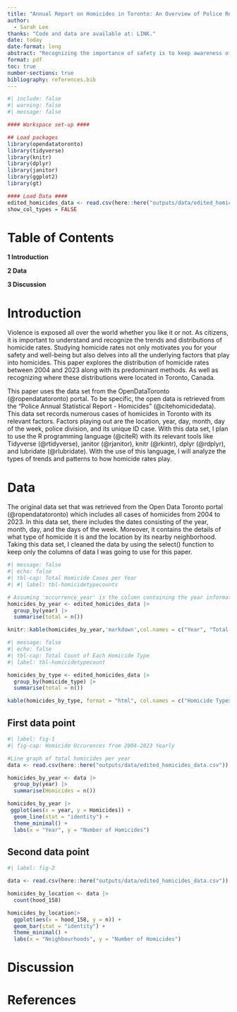 ```yaml
---
title: "Annual Report on Homicides in Toronto: An Overview of Police Related Statistics on Homicidal Crimes"
author: 
  - Sarah Lee
thanks: "Code and data are available at: LINK."
date: today
date-format: long
abstract: "Recognizing the importance of safety is to keep awareness of the homicide rates in Toronto and its surrounding factors. The dataset retrieved from OpenDataToronto keeps cases of homicide records between 2004 to 2023 covering Toronto. With this dataset, it is shown that there was a major drop of homicide cases through 2010 and 2011, carrying a consistent trend until 2015 and then picking up a considerable increase trend. On the whole, the most noticable factor is shootings being the most common homicide method."
format: pdf
toc: true
number-sections: true
bibliography: references.bib
---
```


```r
#| include: false
#| warning: false
#| message: false

#### Workspace set-up ####

## Load packages
library(opendatatoronto)
library(tidyverse)
library(knitr)
library(dplyr)
library(janitor)
library(ggplot2)
library(gt)

#### Load Data ####
edited_homicides_data <- read.csv(here::here("outputs/data/edited_homicides_data.csv"))
show_col_types = FALSE
```

# Table of Contents

**1 Introduction**

**2 Data**

**3 Discussion**

# Introduction

Violence is exposed all over the world whether you like it or not. As citizens, it is important to understand and recognize the trends and distributions of homicide rates. Studying homicide rates not only motivates you for your safety and well-being but also delves into all the underlying factors that play into homicides. This paper explores the distribution of homicide rates between 2004 and 2023 along with its predominant methods. As well as recognizing where these distributions were located in Toronto, Canada. 

This paper uses the data set from the OpenDataToronto (@ropendatatoronto) portal. To be specific, the open data is retrieved from the "Police Annual Statistical Report - Homicides" (@citehomicidedata). This data set records numerous cases of homicides in Toronto with its relevant factors. Factors playing out are the location, year, day, month, day of the week, police division, and its unique ID case. With this data set, I plan to use the R programming language (@citeR) with its relevant tools like Tidyverse (@rtidyverse), janitor (@rjanitor), knitr (@rkintr), dplyr (@rdplyr), and lubridate (@rlubridate). With the use of this language, I will analyze the types of trends and patterns to how homicide rates play. 


# Data {#sec-data}

The original data set that was retrieved from the Open Data Toronto portal (@ropendatatoronto) which includes all cases of homicides from 2004 to 2023. In this data set, there includes the dates consisting of the year, month, day, and the days of the week. Moreover, it contains the details of what type of homicide it is and the location by its nearby neighborhood. Taking this data set, I cleaned the data by using the select() function to keep only the columns of data I was going to use for this paper.

```r
#| message: false
#| echo: false
#| tbl-cap: Total Homicide Cases per Year
#| #| label: tbl-homicidetypecounts

# Assuming 'occurrence_year' is the column containing the year information
homicides_by_year <- edited_homicides_data |>
  group_by(year) |>
  summarise(total = n())

knitr::kable(homicides_by_year,'markdown',col.names = c("Year", "Total Homicides"), align = 'c')

```

```r
#| message: false
#| echo: false
#| tbl-cap: Total Count of Each Homicide Type
#| label: tbl-homicidetypecount

homicides_by_type <- edited_homicides_data |>
  group_by(homicide_type) |>
  summarise(total = n())

kable(homicides_by_type, format = "html", col.names = c("Homicide Types", "Total"), align = 'c')

```
## First data point {#sec-first-point}

```r
#| label: fig-1
#| fig-cap: Homicide Occurences from 2004-2023 Yearly

#Line graph of total homicides per year
data <- read.csv(here::here("outputs/data/edited_homicides_data.csv"))

homicides_by_year <- data |>
  group_by(year) |>
  summarise(Homicides = n())

homicides_by_year |>
 ggplot(aes(x = year, y = Homicides)) +  
  geom_line(stat = "identity") + 
  theme_minimal() + 
  labs(x = "Year", y = "Number of Homicides")
```

## Second data point {#sec-second-point}
```r
#| label: fig-2

data <- read.csv(here::here("outputs/data/edited_homicides_data.csv"))

homicides_by_location <- data |> 
  count(hood_158)

homicides_by_location|>
  ggplot(aes(x = hood_158, y = n)) +
  geom_bar(stat = "identity") + 
  theme_minimal() +
  labs(x = "Neighbourhoods", y = "Number of Homicides")

```

# Discussion




\newpage

# References
